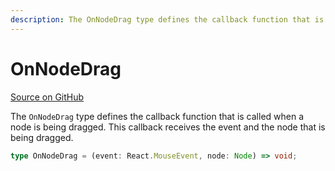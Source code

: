 ```yaml
---
description: The OnNodeDrag type defines the callback function that is called when a node is being dragged.
---
```


# OnNodeDrag

[Source on GitHub](https://github.com/xyflow/xyflow/blob/main/packages/react/src/types/nodes.ts#L34)

The `OnNodeDrag` type defines the callback function that is called when a node is being dragged. This callback receives the event and the node that is being dragged.

```ts
type OnNodeDrag = (event: React.MouseEvent, node: Node) => void;
```

<APIDocs typeName="OnNodeDrag" packageName="react" />
